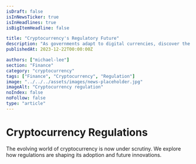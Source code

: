 ```yaml
---
isDraft: false
isInNewsTicker: true
isInHeadlines: true
isBigItemHeadline: false

title: "Cryptocurrency's Regulatory Future"
description: "As governments adapt to digital currencies, discover the key regulatory changes shaping cryptocurrency's global landscape."
publishedAt: 2023-12-22T00:00:00Z

authors: ["michael-lee"]
section: "Finance"
category: "cryptocurrency"
tags: ["Finance", "Cryptocurrency", "Regulation"]
image: "../../../assets/images/news-placeholder.jpg"
imageAlt: "Cryptocurrency regulation"
noIndex: false
noFollow: false
type: "article"
---
```


# Cryptocurrency Regulations
The evolving world of cryptocurrency is now under scrutiny. We explore how regulations are shaping its adoption and future innovations.
